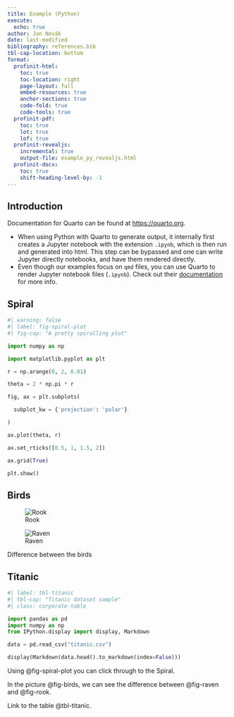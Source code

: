 ```yaml
---
title: Example (Python)
execute:
  echo: true
author: Jan Novák
date: last-modified
bibliography: references.bib
tbl-cap-location: bottom
format:
  profinit-html:
    toc: true
    toc-location: right
    page-layout: full
    embed-resources: true
    anchor-sections: true
    code-fold: true
    code-tools: true
  profinit-pdf:
    toc: true
    lot: true
    lof: true
  profinit-revealjs:
    incremental: true
    output-file: example_py_revealjs.html
  profinit-docx:
    toc: true
    shift-heading-level-by: -1
---
```


## Introduction

Documentation for Quarto can be found at <https://quarto.org>.

::: {.callout-tip}

- When using Python with Quarto to generate output, it internally first creates a Jupyter notebook with the extension `.ipynb`, which is then run and generated into html. This step can be bypassed and one can write Jupyter directly notebooks, and have them rendered directly.
- Even though our examples focus on `qmd` files, you can use Quarto to render Jupyter notebook files (`.ipynb`). Check out their [documentation](https://quarto.org/docs/get-started/hello/jupyter.html) for more info.

:::


## Spiral

```python
#| warning: false
#| label: fig-spiral-plot
#| fig-cap: "A pretty spiralling plot"

import numpy as np

import matplotlib.pyplot as plt

r = np.arange(0, 2, 0.01)

theta = 2 * np.pi * r

fig, ax = plt.subplots(

  subplot_kw = {'projection': 'polar'}

)

ax.plot(theta, r)

ax.set_rticks([0.5, 1, 1.5, 2])

ax.grid(True)

plt.show()

```

## Birds

::: {#fig-birds layout-ncol=2}
![Rook](rook.jpg){#fig-rook}

![Raven](raven.jpg){#fig-raven}

Difference between the birds
:::

## Titanic

```python
#| label: tbl-titanic
#| tbl-cap: "Titanic dataset sample"
#| class: corporate-table

import pandas as pd
import numpy as np
from IPython.display import display, Markdown

data = pd.read_csv("titanic.csv")

display(Markdown(data.head().to_markdown(index=False)))
```


Using @fig-spiral-plot you can click through to the Spiral.

In the picture @fig-birds, we can see the difference between @fig-raven and @fig-rook.

Link to the table @tbl-titanic.